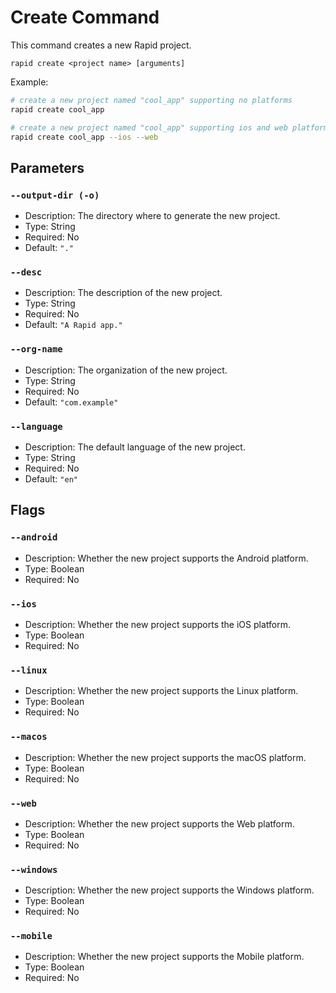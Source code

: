 # Create Command

This command creates a new Rapid project.

```
rapid create <project name> [arguments]
```

Example:

```bash
# create a new project named "cool_app" supporting no platforms
rapid create cool_app

# create a new project named "cool_app" supporting ios and web platforms
rapid create cool_app --ios --web
```

## Parameters

### `--output-dir (-o)`

- Description: The directory where to generate the new project.
- Type: String
- Required: No
- Default: `"."`

### `--desc`

- Description: The description of the new project.
- Type: String
- Required: No
- Default: `"A Rapid app."`

### `--org-name`

- Description: The organization of the new project.
- Type: String
- Required: No
- Default: `"com.example"`

### `--language`

- Description: The default language of the new project.
- Type: String
- Required: No
- Default: `"en"`

## Flags

### `--android`

- Description: Whether the new project supports the Android platform.
- Type: Boolean
- Required: No

### `--ios`

- Description: Whether the new project supports the iOS platform.
- Type: Boolean
- Required: No

### `--linux`

- Description: Whether the new project supports the Linux platform.
- Type: Boolean
- Required: No

### `--macos`

- Description: Whether the new project supports the macOS platform.
- Type: Boolean
- Required: No

### `--web`

- Description: Whether the new project supports the Web platform.
- Type: Boolean
- Required: No

### `--windows`

- Description: Whether the new project supports the Windows platform.
- Type: Boolean
- Required: No

### `--mobile`

- Description: Whether the new project supports the Mobile platform.
- Type: Boolean
- Required: No
